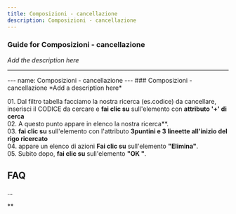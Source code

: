 ```yaml
---
title: Composizioni - cancellazione
description: Composizioni - cancellazione
---
```


### Guide for Composizioni - cancellazione

*Add the description here*

___

\--- name: Composizioni - cancellazione --- ### Composizioni - cancellazione \*Add a description here\*  
  
01\. Dal filtro tabella facciamo la nostra ricerca (es.codice) da cancellare, inserisci il CODICE da cercare e **fai clic su** sull'elemento con **attributo '+' di cerca**  
02\. A questo punto appare in elenco la nostra ricerca**.  
03\. **fai clic su** sull'elemento con l'attributo **3puntini e 3 lineette all'inizio del rigo ricercato**  
04\. appare un elenco di azioni **Fai clic su** sull'elemento **"Elimina"**.  
05\. Subito dopo, **fai clic su** sull'elemento **"OK "**.  
  

FAQ
---

...

**